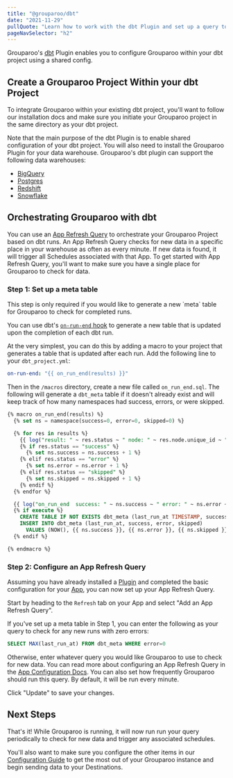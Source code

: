 ```yaml
---
title: "@grouparoo/dbt"
date: "2021-11-29"
pullQuote: "Learn how to work with the dbt Plugin and set up a query to integrate your dbt project with Grouparoo."
pageNavSelector: "h2"
---
```


<PluginDocsLinks plugin="dbt" />

Grouparoo's [dbt](https://www.getdbt.com/) Plugin enables you to configure Grouparoo within your dbt project using a shared config.

## Create a Grouparoo Project Within your dbt Project

To integrate Grouparoo within your existing dbt project, you'll want to follow our installation docs and make sure you initiate your Grouparoo project in the same directory as your
dbt project.

<PluginDocsInstallation plugin="dbt" />

<Alert variant="warning">
  Note that the main purpose of the dbt Plugin is to enable shared configuration
  of your dbt project. You will also need to install the Grouparoo Plugin for
  your data warehouse.
</Alert> Grouparoo's dbt plugin can support the following data warehouses:

- [BigQuery](/docs/integrations/grouparoo-bigquery)
- [Postgres](/docs/integrations/gropuaroo-postgres)
- [Redshift](/docs/integrations/grouparoo-redshift)
- [Snowflake](/docs/integrations/grouparoo-snowflake)

## Orchestrating Grouparoo with dbt

You can use an [App Refresh Query](/docs/getting-started/product-concepts#app-refresh-query) to orchestrate your Grouparoo Project based on dbt runs. An App Refresh Query checks for new data in a specific place in your warehouse as often as every minute. If new data is found, it will trigger all Schedules associated with that App. To get started with App Refresh Query, you'll want to make sure you have a single place for Grouparoo to check for data.

### Step 1: Set up a meta table

<Alert variant="success">
  This step is only required if you would like to generate a new `meta` table
  for Grouparoo to check for completed runs.
</Alert>

You can use dbt's [`on-run-end` hook](https://docs.getdbt.com/reference/project-configs/on-run-start-on-run-end) to generate a new table that is updated upon the completion of each dbt run.

At the very simplest, you can do this by adding a macro to your project that generates a table that is updated after each run. Add the following line to your `dbt_project.yml`:

```yml
on-run-end: "{{ on_run_end(results) }}"
```

Then in the `/macros` directory, create a new file called `on_run_end.sql`. The following will generate a `dbt_meta` table if it doesn't already exist and will keep track of how many namespaces had success, errors, or were skipped.

```sql
{% macro on_run_end(results) %}
  {% set ns = namespace(success=0, error=0, skipped=0) %}

  {% for res in results %}
    {{ log("result: " ~ res.status ~ " node: " ~ res.node.unique_id ~ " message: " ~ res.message, info=True) }}
    {% if res.status == "success" %}
      {% set ns.success = ns.success + 1 %}
    {% elif res.status == "error" %}
      {% set ns.error = ns.error + 1 %}
    {% elif res.status == "skipped" %}
      {% set ns.skipped = ns.skipped + 1 %}
    {% endif %}
  {% endfor %}

  {{ log("on_run_end  success: " ~ ns.success ~ " error: " ~ ns.error ~ " skipped: " ~ ns.skipped, info=True) }}
  {% if execute %}
    CREATE TABLE IF NOT EXISTS dbt_meta (last_run_at TIMESTAMP, success INT, error INT, skipped INT);
    INSERT INTO dbt_meta (last_run_at, success, error, skipped)
      VALUES (NOW(), {{ ns.success }}, {{ ns.error }}, {{ ns.skipped }});
  {% endif %}

{% endmacro %}
```

### Step 2: Configure an App Refresh Query

Assuming you have already installed a [Plugin](/docs/integrations#plugins) and completed the basic configuration for your [App](/docs/config/apps), you can now set up your App Refresh Query.

Start by heading to the `Refresh` tab on your App and select "Add an App Refresh Query".

<ImageInBrowserFrame
  centered
  alt="UI Config: Configure App Refresh Query"
  src="/images/docs/guides/config/app--06-configure-refresh-query.png"
  width={1824}
  height={877}
/>

If you've set up a meta table in Step 1, you can enter the following as your query to check for any new runs with zero errors:

```sql
SELECT MAX(last_run_at) FROM dbt_meta WHERE error=0
```

Otherwise, enter whatever query you would like Grouparoo to use to check for new data. You can read more about configuring an App Refresh Query in the [App Configuration Docs](/docs/config/apps). You can also set how frequently Grouparoo should run this query. By default, it will be run every minute.

Click "Update" to save your changes.

## Next Steps

That's it! While Grouparoo is running, it will now run run your query periodically to check for new data and trigger any associated schedules.

You'll also want to make sure you configure the other items in our [Configuration Guide](/docs/config) to get the most out of your Grouparoo instance and begin sending data to your Destinations.
